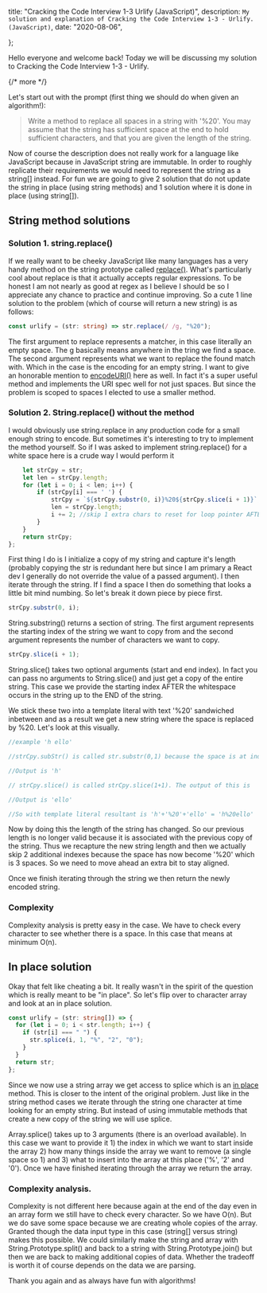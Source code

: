 

  title: "Cracking the Code Interview 1-3 Urlify (JavaScript)",
  description: `My solution and explanation of Cracking the Code Interview 1-3 - Urlify. (JavaScript)`,
  date: "2020-08-06",
  
};

Hello everyone and welcome back! Today we will be discussing my solution to Cracking the Code Interview 1-3 - Urlify.

{/* more */}

Let's start out with the prompt (first thing we should do when given an algorithm!):

> Write a method to replace all spaces in a string with '%20'. You may assume that the string has sufficient space at the end to
> hold sufficient characters, and that you are given the length of the string.

Now of course the description does not really work for a language like JavaScript because in JavaScript string are immutable. In order to roughly replicate their requirements we would need to represent the string as a string[] instead. For fun we are going to give 2 solution that do not update the string in place (using string methods) and 1 solution where it is done in place (using string[]).

## String method solutions

### Solution 1. string.replace()

If we really want to be cheeky JavaScript like many languages has a very handy method on the string prototype called [replace()](https://developer.mozilla.org/en-US/docs/Web/JavaScript/Reference/Global_Objects/String/replace). What's particularly cool about replace is that it actually accepts regular expressions. To be honest I am not nearly as good at regex as I believe I should be so I appreciate any chance to practice and continue improving. So a cute 1 line solution to the problem (which of course will return a new string) is as follows:

```ts
const urlify = (str: string) => str.replace(/ /g, "%20");
```

The first argument to replace represents a matcher, in this case literally an empty space. The g basically means anywhere in the tring we find a space. The second argument represents what we want to replace the found match with. Which in the case is the encoding for an empty string. I want to give an honorable mention to [encodeURI()](https://developer.mozilla.org/en-US/docs/Web/JavaScript/Reference/Global_Objects/encodeURI) here as well. In fact it's a super useful method and implements the URI spec well for not just spaces. But since the problem is scoped to spaces I elected to use a smaller method.

### Solution 2. String.replace() without the method

I would obviously use string.replace in any production code for a small enough string to encode. But sometimes it's interesting to try to implement the method yourself. So if I was asked to implement string.replace() for a white space here is a crude way I would perform it

```ts
    let strCpy = str;
    let len = strCpy.length;
    for (let i = 0; i < len; i++) {
        if (strCpy[i] === ' ') {
            strCpy = `${strCpy.substr(0, i)}%20${strCpy.slice(i + 1)}`; //build new string. Strings are immutable in JS
            len = strCpy.length;
            i += 2; //skip 1 extra chars to reset for loop pointer AFTER %20
        }
    }
    return strCpy;
};
```

First thing I do is I initialize a copy of my string and capture it's length (probably copying the str is redundant here but since I am primary a React dev I generally do not override the value of a passed argument). I then iterate through the string. If I find a space I then do something that looks a little bit mind numbing. So let's break it down piece by piece first.

```ts
strCpy.substr(0, i);
```

String.substring() returns a section of string. The first argument represents the starting index of the string we want to copy from and the second argument represents the number of characters we want to copy.

```ts
strCpy.slice(i + 1);
```

String.slice() takes two optional arguments (start and end index). In fact you can pass no arguments to String.slice() and just get a copy of the entire string. This case we provide the starting index AFTER the whitespace occurs in the string up to the END of the string.

We stick these two into a template literal with text '%20' sandwiched inbetween and as a result we get a new string where the space is replaced by %20. Let's look at this visually.

```ts
//example 'h ello'

//strCpy.subStr() is called str.substr(0,1) because the space is at index "1" (remember indices start at 0 by default).

//Output is 'h'

// strCpy.slice() is called strCpy.slice(1+1). The output of this is

//Output is 'ello'

//So with template literal resultant is 'h'+'%20'+'ello' = 'h%20ello'
```

Now by doing this the length of the string has changed. So our previous length is no longer valid because it is associated with the previous copy of the string. Thus we recapture the new string length and then we actually skip 2 additional indexes because the space has now become '%20' which is 3 spaces. So we need to move ahead an extra bit to stay aligned.

Once we finish iterating through the string we then return the newly encoded string.

### Complexity

Complexity analysis is pretty easy in the case. We have to check every character to see whether there is a space. In this case that means at minimum O(n).

## In place solution

Okay that felt like cheating a bit. It really wasn't in the spirit of the question which is really meant to be "in place". So let's flip over to character array and look at an in place solution.

```ts
const urlify = (str: string[]) => {
  for (let i = 0; i < str.length; i++) {
    if (str[i] === " ") {
      str.splice(i, 1, "%", "2", "0");
    }
  }
  return str;
};
```

Since we now use a string array we get access to splice which is an [in place](https://en.wikipedia.org/wiki/In-place_algorithm) method. This is closer to the intent of the original problem. Just like in the string method cases we iterate through the string one character at time looking for an empty string. But instead of using immutable methods that create a new copy of the string we will use splice.

Array.splice() takes up to 3 arguments (there is an overload available). In this case we want to provide it 1) the index in which we want to start inside the array 2) how many things inside the array we want to remove (a single space so 1) and 3) what to insert into the array at this place ('%', '2' and '0'). Once we have finished iterating through the array we return the array.

### Complexity analysis.

Complexity is not different here because again at the end of the day even in an array form we still have to check every character. So we have O(n). But we do save some space because we are creating whole copies of the array. Granted though the data input type in this case (string[] versus string) makes this possible. We could similarly make the string and array with String.Prototype.split() and back to a string with String.Prototype.join() but then we are back to making additional copies of data. Whether the tradeoff is worth it of course depends on the data we are parsing.

Thank you again and as always have fun with algorithms!
